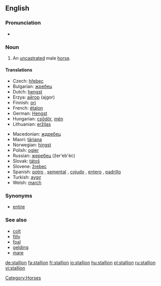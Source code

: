 ==English==

===Pronunciation===
*{{audio|en-us-stallion.ogg|Audio (US)}}


===Noun===
{{en-noun}}

#An [[uncastrated]] male [[horse]].

====Translations====
{{trans-top|uncastrated male horse}}
*Czech: [[hřebec]] {{m}}
*Bulgarian: [[жребец]] {{m}}
*Dutch: [[hengst]] {{m}}
*Erzya: [[айгор]] (ajgor)
*Finnish: [[ori]]
*French: [[étalon]] {{m}}
*German: [[Hengst]] {{m}}
*Hungarian: [[csődör]], [[mén]]
*Lithuanian: [[eržilas]] {{m}}
{{trans-mid}}
*Macedonian: [[ждребец]] {{m}}
*Maori: [[tāriana]]
*Norwegian: [[hingst]] {{m}}
*Polish: [[ogier]] {{m}}
*Russian: [[жеребец]] (žer'eb'éc) {{m}}
*Slovak: [[tátoš]] {{m}}
*Slovene: [[žrebec]] {{m}}
*Spanish: [[potro]] {{m}}, [[semental]] {{m}}, [[cojudo]] {{m}}, [[entero]] {{m}}, [[padrillo]] {{m}}
*Turkish: [[aygır]] {{m}}
*Welsh: [[march]] {{m}}
{{trans-bottom}}

===Synonyms===
*[[entire]]

===See also===
*[[colt]]
*[[filly]]
*[[foal]]
*[[gelding]]
*[[mare]]

[[Category:Horses]]

[[de:stallion]]
[[fa:stallion]]
[[fr:stallion]]
[[io:stallion]]
[[hu:stallion]]
[[pl:stallion]]
[[ru:stallion]]
[[vi:stallion]]
